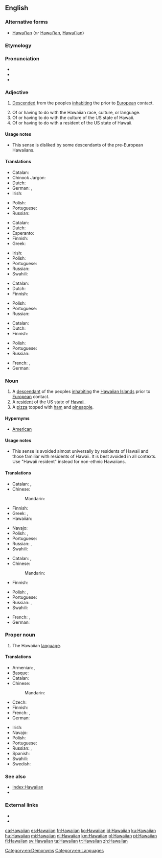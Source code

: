 ==English==

===Alternative forms===
* [[Hawaiʻian]] (''or'' [[Hawai'ian]], [[Hawai`ian]])

===Etymology===
{{suffix|Hawaii|an|lang=en}}

===Pronunciation===
* {{IPA|/hə.ˈwaɪ.ən/|lang=en}}
* {{IPA|/hə.ˈwaɪ.jən/|lang=en}}
* {{IPA|/hə.ˈwɑː.jən/|lang=en}}

===Adjective===
{{en-adj|-}}

# {{context|of a person|lang=en}} [[descend|Descended]] from the peoples [[inhabiting]] the {{w|Hawaiian Islands}} prior to [[European]] contact.
# Of or having to do with the Hawaiian race, culture, or language.
# Of or having to do with the culture of the US state of Hawaii.
# Of or having to do with a resident of the US state of Hawaii.

====Usage notes====
* {{sense|of a resident of Hawaii}} This sense is disliked by some descendants of the pre-European Hawaiians.

====Translations====
{{trans-top|descended from the peoples inhabiting the Hawaiian islands prior to European contact}}
* Catalan: {{t|ca|hawaià}}
* Chinook Jargon: {{t|chn|kanaka}}
* Dutch: {{t+|nl|Hawaïaans}}
* German: {{t|de|Hawaiianer|p|m}}, {{t|de|Hawaiianerinnen|p|f}}
* Irish: {{t|ga|Háváíoch}}
{{trans-mid}}
* Polish: {{t+|pl|hawajski|m}}
* Portuguese: {{t+|pt|havaiano}}
* Russian: {{t+|ru|гавайский|tr=gavájskij}}
{{trans-bottom}}

{{trans-top|of or having to do with the Hawaiian race, culture, or language}}
* Catalan: {{t|ca|hawaià}}
* Dutch: {{t+|nl|Hawaïaans}}
* Esperanto: {{t|eo|havaja}}
* Finnish: {{t+|fi|havaijilainen}}
* Greek: {{t+|el|χαβανέζικος}}
{{trans-mid}}
* Irish: {{t|ga|Háváíoch}}
* Polish: {{t+|pl|hawajski|m}}
* Portuguese: {{t+|pt|havaiano}}
* Russian: {{t+|ru|гавайский|tr=gavájskij}}
* Swahili: {{t|sw|-a Kihawai}}
{{trans-bottom}}

{{trans-top|of or having to do with the culture of the US state of Hawaii}}
* Catalan: {{t|ca|hawaià}}
* Dutch: {{t+|nl|Hawaïaans}}
* Finnish: {{t+|fi|havaijilainen}}
{{trans-mid}}
* Polish: {{t+|pl|hawajski|m}}
* Portuguese: {{t+|pt|havaiano}}
* Russian: {{t+|ru|гавайский|tr=gavájskij}}
{{trans-bottom}}

{{trans-top|of or having to do with a resident of the US state of Hawaii}}
* Catalan: {{t|ca|hawaià}}
* Dutch: {{t+|nl|Hawaïaans}}
* Finnish: {{t+|fi|havaijilainen}}
{{trans-mid}}
* Polish: {{t+|pl|hawajski|m}}
* Portuguese: {{t+|pt|havaiano}}
* Russian: {{t+|ru|гавайский|tr=gavájskij}}
{{trans-bottom}}

{{checktrans-top}}
* French: {{t+check|fr|hawaïen|m}}, {{t+check|fr|hawaiien|m}}
* German: {{t-check|de|hawaiianisch}}
{{trans-bottom}}

===Noun===
{{en-noun}}

# A [[descendant]] of the peoples [[inhabiting]] the [[w:Hawaiian Islands|Hawaiian Islands]] prior to [[European]] contact.
# A [[resident]] of the US state of [[Hawaii]].
# A [[pizza]] topped with [[ham]] and [[pineapple]].

====Hypernyms====
*[[American]]

====Usage notes====
* {{sense|a resident of Hawaii}} This sense is avoided almost universally by residents of Hawaii and those familiar with residents of Hawaii. It is best avoided in all contexts. Use "Hawaii resident" instead for non-ethnic Hawaiians.

====Translations====
{{trans-top|a descendant of the peoples inhabiting the Hawaiian Islands prior to European contact}}
* Catalan: {{t|ca|hawaià|m}}, {{t|ca|hawaiana|f}}
* Chinese:
*: Mandarin: {{t+|cmn|夏威夷人|tr=Xiàwēiyí rén|sc=Hani}}
* Finnish: {{t+|fi|havaijilainen}}
* Greek: {{t|el|Χαβανέζος|m}}, {{t|el|Χαβανέζα|f}}
* Hawaiian: {{t|haw|Hawaiʻi}}
{{trans-mid}}
* Navajo: {{t|nv|Hawáai dineʼé}}
* Polish: {{t+|pl|Hawajczyk|m}}, {{t+|pl|Hawajka|f}}
* Portuguese: {{t+|pt|havaiano|m}}
* Russian: {{t+|ru|гаваец|m|tr=gavájec}}, {{t|ru|гавайка|f|tr=gavájka}}
* Swahili: {{t|sw|Mhawai}}
{{trans-bottom}}

{{trans-top|a resident of the US state of Hawaii}}
* Catalan: {{t|ca|hawaià|m}}, {{t|ca|hawaiana|f}}
* Chinese:
*: Mandarin: {{t+|cmn|夏威夷人|tr=Xiàwēiyí rén|sc=Hani}}
* Finnish: {{t+|fi|havaijilainen}}
{{trans-mid}}
* Polish: {{t+|pl|Hawajczyk|m}}, {{t+|pl|Hawajka|f}}
* Portuguese: {{t+|pt|havaiano|m}}
* Russian: {{t+|ru|гаваец|m|tr=gavájec}}, {{t|ru|гавайка|f|tr=gavájka}}
* Swahili: {{t|sw|Mhawai}}
{{trans-bottom}}

{{checktrans-top}}
* French: {{t+check|fr|Hawaïen|m}}, {{t+check|fr|Hawaiien|m}}
* German: {{t-check|de|Hawaiianer|m}}
{{trans-bottom}}

===Proper noun===
{{en-proper noun}}

# The Hawaiian [[language]].

====Translations====
{{trans-top|Hawaiian language}}
* Armenian: {{t|hy|հավայերեն}}, {{t|hy|հավաի}}
* Basque: {{t+|eu|hawaiera}}
* Catalan: {{t|ca|hawaià|m}}
* Chinese:
*: Mandarin: {{t-check|cmn|夏威夷语|tr=Xiàwēiyí yǔ|sc=Hani}}
* Czech: {{t+|cs|havajština|f}}
* Finnish: {{t+|fi|havaiji}}
* French: {{t+|fr|hawaïen|m}}, {{t+|fr|hawaiien|m}}
* German: {{t+|de|Hawaiianisch|n}}
{{trans-mid}}
* Irish: {{t|ga|Haváis}}
* Navajo: {{t|nv|Hawáai Dineʼé bizaad}}
* Polish: {{t+|pl|hawajski|m}}
* Portuguese: {{t+|pt|havaiano|m}}
* Russian: {{t|ru|гавайский язык|m|tr=gavájskij jazýk}}, {{t+|ru|гавайский|m|tr=gavájskij}}
* Spanish: {{t+|es|hawaiano|m}}
* Swahili: {{t|sw|Kihawai}}
* Swedish: {{t+|sv|hawaiiska}}
{{trans-bottom}}

===See also===
* [[Index:Hawaiian]]
* {{langcat|haw}}

===External links===
* {{pedialite}}
* {{ISO 639|link=ethnologue|3code= haw}}

[[Category:en:Demonyms]]
[[Category:en:Languages]]

[[ca:Hawaiian]]
[[es:Hawaiian]]
[[fr:Hawaiian]]
[[ko:Hawaiian]]
[[id:Hawaiian]]
[[ku:Hawaiian]]
[[hu:Hawaiian]]
[[mi:Hawaiian]]
[[nl:Hawaiian]]
[[km:Hawaiian]]
[[pl:Hawaiian]]
[[pt:Hawaiian]]
[[fi:Hawaiian]]
[[sv:Hawaiian]]
[[ta:Hawaiian]]
[[tr:Hawaiian]]
[[zh:Hawaiian]]